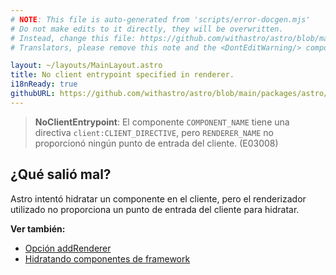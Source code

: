 ```yaml
---
# NOTE: This file is auto-generated from 'scripts/error-docgen.mjs'
# Do not make edits to it directly, they will be overwritten.
# Instead, change this file: https://github.com/withastro/astro/blob/main/packages/astro/src/core/errors/errors-data.ts
# Translators, please remove this note and the <DontEditWarning/> component.

layout: ~/layouts/MainLayout.astro
title: No client entrypoint specified in renderer.
i18nReady: true
githubURL: https://github.com/withastro/astro/blob/main/packages/astro/src/core/errors/errors-data.ts
---
```


> **NoClientEntrypoint**: El componente `COMPONENT_NAME` tiene una directiva `client:CLIENT_DIRECTIVE`, pero `RENDERER_NAME` no proporcionó ningún punto de entrada del cliente. (E03008)

## ¿Qué salió mal?

Astro intentó hidratar un componente en el cliente, pero el renderizador utilizado no proporciona un punto de entrada del cliente para hidratar.

**Ver también:**

-  [Opción addRenderer](/es/reference/integrations-reference/#opción-addrenderer)
-  [Hidratando componentes de framework](/es/core-concepts/framework-components/#hidratando-componentes-interactivos)

